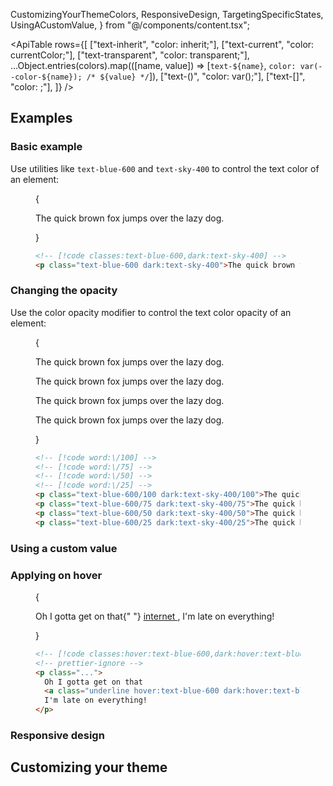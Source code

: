   CustomizingYourThemeColors,
  ResponsiveDesign,
  TargetingSpecificStates,
  UsingACustomValue,
} from "@/components/content.tsx";


<ApiTable
  rows={[
    ["text-inherit", "color: inherit;"],
    ["text-current", "color: currentColor;"],
    ["text-transparent", "color: transparent;"],
    ...Object.entries(colors).map(([name, value]) => [`text-${name}`, `color: var(--color-${name}); /* ${value} */`]),
    ["text-(<custom-property>)", "color: var(<custom-property>);"],
    ["text-[<value>]", "color: <value>;"],
  ]}
/>

## Examples

### Basic example

Use utilities like `text-blue-600` and `text-sky-400` to control the text color of an element:

<Figure>

<Example>
  {
    <div className="relative text-center text-xl leading-6 font-medium">
      <p className="text-blue-600 dark:text-sky-400">The quick brown fox jumps over the lazy dog.</p>
    </div>
  }
</Example>

```html
<!-- [!code classes:text-blue-600,dark:text-sky-400] -->
<p class="text-blue-600 dark:text-sky-400">The quick brown fox...</p>
```

</Figure>

### Changing the opacity

Use the color opacity modifier to control the text color opacity of an element:

<Figure>

<Example>
  {
    <div className="space-y-4 text-center text-xl leading-6 font-medium">
      <p className="text-blue-600/100 dark:text-sky-400/100">The quick brown fox jumps over the lazy dog.</p>
      <p className="text-blue-600/75 dark:text-sky-400/75">The quick brown fox jumps over the lazy dog.</p>
      <p className="text-blue-600/50 dark:text-sky-400/50">The quick brown fox jumps over the lazy dog.</p>
      <p className="text-blue-600/25 dark:text-sky-400/25">The quick brown fox jumps over the lazy dog.</p>
    </div>
  }
</Example>

```html
<!-- [!code word:\/100] -->
<!-- [!code word:\/75] -->
<!-- [!code word:\/50] -->
<!-- [!code word:\/25] -->
<p class="text-blue-600/100 dark:text-sky-400/100">The quick brown fox...</p>
<p class="text-blue-600/75 dark:text-sky-400/75">The quick brown fox...</p>
<p class="text-blue-600/50 dark:text-sky-400/50">The quick brown fox...</p>
<p class="text-blue-600/25 dark:text-sky-400/25">The quick brown fox...</p>
```

</Figure>

### Using a custom value

<UsingACustomValue element="p" utility="text" name="text color" variable="color" value="#50d71e" />

### Applying on hover

<TargetingSpecificStates property="color">

<Figure hint="Hover over the text to see the expected behavior">

<Example>
  {
    <p className="text-center text-xl font-medium text-gray-900 dark:text-gray-200">
      Oh I gotta get on that{" "}
      <a
        href="https://en.wikipedia.org/wiki/Internet"
        target="_blank"
        className="underline hover:text-blue-600 dark:hover:text-blue-400"
      >
        internet
      </a>
      , I'm late on everything!
    </p>
  }
</Example>

```html
<!-- [!code classes:hover:text-blue-600,dark:hover:text-blue-400] -->
<!-- prettier-ignore -->
<p class="...">
  Oh I gotta get on that
  <a class="underline hover:text-blue-600 dark:hover:text-blue-400" href="https://en.wikipedia.org/wiki/Internet">internet</a>,
  I'm late on everything!
</p>
```

</Figure>

</TargetingSpecificStates>

### Responsive design

<ResponsiveDesign element="p" property="color" defaultClass="text-blue-600" featuredClass="text-green-600" />

## Customizing your theme

<CustomizingYourThemeColors element="p" utility="text" />
